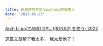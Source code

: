 ```yaml
---
title: 谢谢这位名叫haxibami的日本人
date: "2023-05-23"
---
```


[Arch LinuxでAMD GPU (RDNA2) を使う: 2022](https://zenn.dev/haxibami/articles/archlinux-amd-gpu#pytorch)

这篇文章帮了我太多， 我太爱他了！
